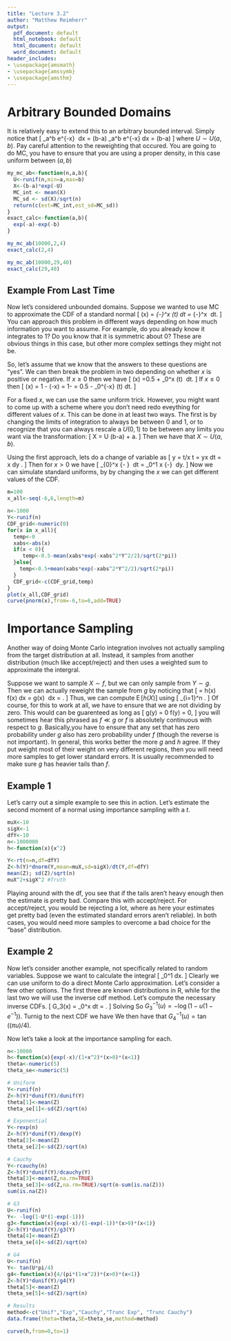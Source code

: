 ```yaml
---
title: "Lecture 3.2"
author: "Matthew Reimherr"
output:
  pdf_document: default
  html_notebook: default
  html_document: default
  word_document: default
header_includes:
- \usepackage{amsmath}
- \usepackage{amssymb}
- \usepackage{amsthm}
---
```


\newcommand{\E}{\mathop{\mathrm{E}}}
\newcommand{\Cov}{\mathop{\mathrm{Cov}}}


# Arbitrary Bounded Domains
It is relatively easy to extend this to an arbitrary bounded interval.  Simply notice that
\[
\int_a^b e^{-x} \ dx = (b-a) \int_a^b e^{-x} \frac{1}{b-a} dx
= (b-a) \E[e^{-U}]
\]
where $U \sim U(a,b)$.  Pay careful attention to the reweighting that occured.  You are going to do MC, you have to ensure that you are using a proper density, in this case uniform between $(a,b)$
```r
my_mc_ab<-function(n,a,b){
  U<-runif(n,min=a,max=b)
  X<-(b-a)*exp(-U)
  MC_int <- mean(X)
  MC_sd <- sd(X)/sqrt(n)
  return(c(est=MC_int,est_sd=MC_sd))
}
exact_calc<-function(a,b){
  exp(-a)-exp(-b)
}

my_mc_ab(10000,2,4)
exact_calc(2,4)

my_mc_ab(10000,29,40)
exact_calc(29,40)
```

## Example From Last Time
Now let's considered unbounded domains. Suppose we wanted to use MC to approximate the CDF of a standard normal
\[
\Phi(x) = \int_{-\infty}^x \phi(t) dt = \int_{-\infty}^x \frac{1}{\sqrt{2\pi}} \exp{-t^2/2} \ dt.
\]
You can approach this problem in different ways depending on how much information you want to assume.  For example, do you already know it integrates to 1?  Do you know that it is symmetric about 0?  These are obvious things in this case, but other more complex settings they might not be.  

So, let's assume that we know that the answers to these questions are "yes".  We can then break the problem in two depending on whether $x$ is positive or negative. If $x \geq 0$ then we have 
\[
\Phi(x) =0.5 + \int_0^x \phi(t) \ dt.
\]
If $x \leq 0$ then
\[
\Phi(x) = 1 - \Phi(-x) = 1- \left[ 0.5 + \int_0^{-x} \phi(t) dt\right]
= 0.5 - \int_0^{-x} \phi(t) dt.
\]

For a fixed $x$, we can use the same uniform trick.  However, you might want to come up with a scheme where you don't need redo eveything for different values of $x$.  This can be done in at least two ways.  The first is by changing the limits of integration to always be between 0 and 1, or to recognize that you can always rescale a $U(0,1)$ to be between any limits you want via the transformation:
\[
X = U \times (b-a) + a.
\]
Then we have that $X \sim U(a,b)$.

Using the first approach, lets do a change of variable as
\[
 y = t/x \Longrightarrow t = yx \quad dt = x dy .
\]
Then for $x > 0$ we have
\[
\int_{0}^x \frac{1}{\sqrt{2\pi}} \exp\left\{-\frac{t^2}{2} \right\} \ dt
= \int_0^1 x \frac{1}{\sqrt{2\pi}} \exp\left\{-\frac{y^2 x^2}{2}\right\} \ dy.
\]
Now we can simulate standard uniforms, by by changing the $x$ we can get different values of the CDF.
```r
m=100
x_all<-seq(-6,6,length=m)

n<-1000
Y<-runif(n)
CDF_grid<-numeric(0)
for(x in x_all){
  temp<-0
  xabs<-abs(x)
  if(x < 0){
     temp<-0.5-mean(xabs*exp(-xabs^2*Y^2/2)/sqrt(2*pi))
  }else{
    temp<-0.5+mean(xabs*exp(-xabs^2*Y^2/2)/sqrt(2*pi))
  }
  CDF_grid<-c(CDF_grid,temp)
}
plot(x_all,CDF_grid)
curve(pnorm(x),from=-6,to=6,add=TRUE)
```

# Importance Sampling
Another way of doing Monte Carlo integration involves not actually sampling from the target distribution at all.  Instead, it samples from another distribution (much like accept/reject) and then uses a weighted sum to approximate the intergral.

Suppose we want to sample $X \sim f$, but we can only sample from $Y \sim g$.  Then we can actually reweight the sample from $g$ by noticing that
\[
\E[h(X)] = \int h(x) f(x) dx = \int \frac{h(x)f(x)}{g(x)} g(x) \ dx = \E\left[ \frac{h(Y)f(Y)}{g(Y)}\right].
\]
Thus, we can compute $\E[h(X)]$ using
\[
\frac{1}{n}\sum_{i=1}^n \frac{h(Y_i)f(Y_i)}{g(Y_i)}.
\]
Of course, for this to work at all, we have to ensure that we are not dividing by zero.  This would can be guarenteed as long as
\[
g(y) = 0 \Longrightarrow f(y) = 0,
\]
you will sometimes hear this phrased as $f \ll g$ or $f$ is absolutely continuous with respect to $g$.  Basically,you have to ensure that any set that has zero probability under $g$ also has zero probability under $f$ (though the reverse is not important).  In general, this works better the more $g$ and $h$ agree.  If they put weight most of their weight on very different regions, then you will need more samples to get lower standard errors.  It is usually recommended to make sure $g$ has heavier tails than $f$.

## Example 1
Let's carry out a simple example to see this in action.  Let's estimate the second moment of a normal using importance sampling with a $t$.
```r
muX<-10
sigX<-1
dfY<-10
n<-1000000
h<-function(x){x^2}

Y<-rt(n=n,df=dfY)
Z<-h(Y)*dnorm(Y,mean=muX,sd=sigX)/dt(Y,df=dfY)
mean(Z); sd(Z)/sqrt(n)
muX^2+sigX^2 #Truth
```

Playing around with the df, you see that if the tails aren't heavy enough then the estimate is pretty bad.  Compare this with accept/reject.  For accept/reject, you would be rejecting a lot, where as here your estimates get pretty bad (even the estimated standard errors aren't reliable).  In both cases, you would need more samples to overcome a bad choice for the "base" distribution.

## Example 2
Now let's consider another example, not specifically related to random variables.  Suppose we want to calculate the integral
\[
\int_0^1 \frac{e^{-x}}{1+x^2} dx.
\]
Clearly we can use uniform to do a direct Monte Carlo approximation.  Let's consider a few other options.
\begin{align*}
& g_0(x) = 1 \qquad 0 \leq x \leq 1 \qquad (\text{uniform}) \\
& g_1(x) = e^{-x} \qquad x \geq 0 \qquad (\text{exponential rate=1}) \\
& g_2(x) = \frac{1}{\pi(1+x^2)} \qquad -\infty < x < \infty \qquad (\text{standard Cauchy}) \\
& g_3(x) = \frac{e^{-x}}{1 - e^{-1}} \qquad 0 \leq x \leq 1 \\
& g_4(x) = \frac{4}{\pi(1+x^2)} \qquad 0 \leq x \leq 1.
\end{align*}
The first three are known distributions in R, while for the last two we will use the inverse cdf method.  Let's compute the necessary inverse CDFs.
\[
G_3(x) = \int_0^x \frac{e^{-t}}{1 - e^{-1}}  dt
= \frac{1-e^{-x}}{1-e^{-1}}.
\]
Solving 
\begin{align*}
u = \frac{1-e^{-x}}{1-e^{-1}}
\Longrightarrow x= - \log(1-u(1-e^{-1}))
\end{align*}
So $G_3^{-1}(u) = - \log(1-u(1-e^{-1}))$.  Turnig to the next CDF we have
\begin{align*}
G_4(x) = \int_0^x \frac{4}{\pi(1+t^2)} dt
= \frac{4}{\pi} \left[ \tan^{-1}(t) \right]_{t=0}^x
=\frac{4}{\pi} \tan^{-1}(x).
\end{align*}
We then have that $G_4^{-1}(u) = \tan((\pi u)/4)$.

Now let's take a look at the importance sampling for each.
```r
n<-10000
h<-function(x){exp(-x)/(1+x^2)*(x>0)*(x<1)}
theta<-numeric(5)
theta_se<-numeric(5)

# Uniform
Y<-runif(n)
Z<-h(Y)*dunif(Y)/dunif(Y)
theta[1]<-mean(Z)
theta_se[1]<-sd(Z)/sqrt(n)

# Exponential
Y<-rexp(n)
Z<-h(Y)*dunif(Y)/dexp(Y)
theta[2]<-mean(Z)
theta_se[2]<-sd(Z)/sqrt(n)

# Cauchy
Y<-rcauchy(n)
Z<-h(Y)*dunif(Y)/dcauchy(Y)
theta[3]<-mean(Z,na.rm=TRUE)
theta_se[3]<-sd(Z,na.rm=TRUE)/sqrt(n-sum(is.na(Z)))
sum(is.na(Z))

# G3
U<-runif(n)
Y<- -log(1-U*(1-exp(-1)))
g3<-function(x){exp(-x)/(1-exp(-1))*(x>0)*(x<1)}
Z<-h(Y)*dunif(Y)/g3(Y)
theta[4]<-mean(Z)
theta_se[4]<-sd(Z)/sqrt(n)

# G4
U<-runif(n)
Y<- tan(U*pi/4)
g4<-function(x){4/(pi*(1+x^2))*(x>0)*(x<1)}
Z<-h(Y)*dunif(Y)/g4(Y)
theta[5]<-mean(Z)
theta_se[5]<-sd(Z)/sqrt(n)

# Results
method<-c("Unif","Exp","Cauchy","Trunc Exp", "Trunc Cauchy")
data.frame(theta=theta,SE=theta_se,method=method)

curve(h,from=0,to=1)
```



